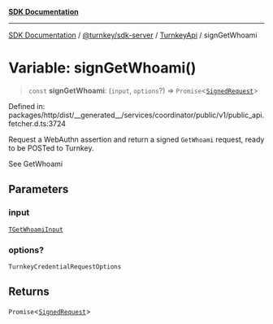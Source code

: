 [**SDK Documentation**](../../../../../README.mdx)

***

[SDK Documentation](../../../../../packages.mdx) / [@turnkey/sdk-server](../../../README.mdx) / [TurnkeyApi](../README.mdx) / signGetWhoami

# Variable: signGetWhoami()

> `const` **signGetWhoami**: (`input`, `options`?) => `Promise`\<[`SignedRequest`](../../../../http/type-aliases/SignedRequest.mdx)\>

Defined in: packages/http/dist/\_\_generated\_\_/services/coordinator/public/v1/public\_api.fetcher.d.ts:3724

Request a WebAuthn assertion and return a signed `GetWhoami` request, ready to be POSTed to Turnkey.

See GetWhoami

## Parameters

### input

[`TGetWhoamiInput`](../type-aliases/TGetWhoamiInput.mdx)

### options?

`TurnkeyCredentialRequestOptions`

## Returns

`Promise`\<[`SignedRequest`](../../../../http/type-aliases/SignedRequest.mdx)\>
